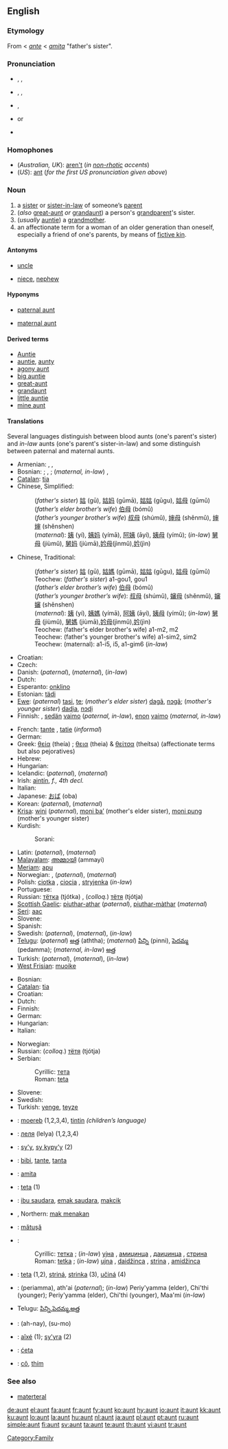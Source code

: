 {{TOW}}
==English==

===Etymology===
From {{ME.}} < {{OF.}} ''[[ante]]'' < {{L.}} ''[[amita]]'' "father's sister".

===Pronunciation===
* {{a|Australia|RP|US}} {{enPR|änt}}, {{IPA|/ɑ:nt/}}, {{SAMPA|/A:nt/}}
* {{a|northern UK|US}} {{enPR|ănt}}, {{IPA|/ænt/}}, {{SAMPA|/{nt/}}
* {{audio|en-us-aunt.ogg|Audio (US)}}, {{audio|en-us-aunt-2.ogg|Audio (US)}}
* {{rhymes|ɑːnt}} or {{rhymes|ænt}}
* {{homophones|ant}} {{qualifier|in some accents}}

===Homophones===
* (''Australian, UK''): [[aren't]] (''in [[non-rhotic]] accents'')
* (''US''): [[ant]] (''for the first US pronunciation given above'')

===Noun===
{{en-noun}}

# a [[sister]] or [[sister-in-law]] of someone’s [[parent]]
# (''also'' [[great-aunt]] ''or'' [[grandaunt]]) a person's [[grandparent]]'s sister.
# (''usually'' [[auntie]]) a [[grandmother]].
# an affectionate term for a woman of an older generation than oneself, especially a friend of one's parents, by means of [[fictive kin]].

====Antonyms====
* {{italbrac|with regard to gender}} [[uncle]]
* {{italbrac|with regard to ancestry}} [[niece]], [[nephew]]

====Hyponyms====
* {{italbrac|sister of someone’s father}} [[paternal aunt]]
* {{italbrac|sister of someone’s mother}} [[maternal aunt]]

====Derived terms====
* [[Auntie]]<!--nickname of the BBC-->
* [[auntie]], [[aunty]]
* [[agony aunt]]
* [[big auntie]]
* [[great-aunt]]
* [[grandaunt]]
* [[little auntie]]
* [[mine aunt]]<!--#{{vulgar}} (''cant'') Mine aunt; a bawd or procuress: a title of eminence for the senior dells, who serve for instructresses, midwives, &c. for the [[dell]]s.-->

====Translations====
Several languages distinguish between blood aunts (one's parent's sister) and ''in-law''  aunts (one's parent's sister-in-law) and some distinguish between paternal and maternal aunts.
{{trans-top|a parent’s sister or sister-in-law}}
* Armenian: {{term|հորաքույր|tr=horak‘uyr||paternal}}, {{term|մորաքույր|tr=morak‘uyr||maternal}}, {{term|քեռակին|tr=k‘eŕakin||in-law, maternal}}
* Bosnian: {{t-|bs|tetka|f}}; {{italbrac|in-law, paternal}}  {{t-|bs|strina|f}}, {{t-|bs|amidžinca|f}}; (''maternal, in-law'') {{t-|bs|ujna|f}}, {{t-|bs|daidžinca|f}}
* [[Catalan]]: [[tia]] {{f}}
* Chinese, Simplified:
*: (''father's sister'') [[姑]] (gū), [[姑妈]] (gūmā), [[姑姑]] (gūgu), [[姑母]] (gūmǔ)
*: (''father’s elder brother’s wife'') [[伯母]] (bómǔ)
*: (''father’s younger brother’s wife'') [[叔母]] (shúmǔ), [[婶母]] (shěnmǔ), [[婶婶]] (shěnshen)
*: (''maternal''): [[姨]] (yí), [[姨妈]] (yímā), [[阿姨]] (āyí), [[姨母]] (yímǔ); (''in-law'') [[舅母]] (jiùmǔ), [[舅妈]] (jiùmā),[[妗母]](jìnmǔ),[[妗]](jìn)
* Chinese, Traditional:
*: (''father's sister'') [[姑]] (gū), [[姑媽]] (gūmā), [[姑姑]] (gūgu), [[姑母]] (gūmǔ)
*: Teochew: (''father's sister'') a1-gou1, gou1
*: (''father’s elder brother’s wife'') [[伯母]] (bómǔ)
*: (''father’s younger brother’s wife''): [[叔母]] (shúmǔ), [[嬸母]] (shěnmǔ), [[嬸嬸]] (shěnshen)
*: (''maternal''): [[姨]] (yí), [[姨媽]] (yímā), [[阿姨]] (āyí), [[姨母]] (yímǔ); (''in-law'') [[舅母]] (jiùmǔ), [[舅媽]] (jiùmā),[[妗母]](jìnmǔ),[[妗]](jìn)
*: Teochew: (father's elder brother's wife) a1-m2, m2
*: Teochew: (father's younger brother's wife) a1-sim2, sim2
*: Teochew: (maternal): a1-i5, i5, a1-gim6 (''in-law'')
* Croatian: {{t+|hr|tetka|f}}
* Czech: {{t-|cs|teta|f}}
* Danish: {{t-|da|faster}} (''paternal''), {{t-|da|moster}} (''maternal''), {{t-|da|tante}} (''in-law'')
* Dutch: {{t+|nl|tante|f}}
* Esperanto: [[onklino]]
* Estonian: [[tädi]]
* [[Ewe]]: (''paternal'') [[tasi]], [[te]]; (''mother's elder sister'') [[dagã]], [[nɔgã]]; (''mother's younger sister'') [[daɖia]], [[nɔɖi]]
* Finnish: {{t+|fi|täti}}, [[setä|sedän]] [[vaimo]] (''paternal, in-law''), [[eno|enon]] [[vaimo]] (''maternal, in-law'')
{{trans-mid}}
* French: [[tante]] {{f}}, [[tatie]] {{f}} (''informal'')
* German: {{t+|de|Tante|f}}
* Greek: [[θεία]] (theía) {{f}}; [[θεια]] (theia) & [[θείτσα]] (theítsa) (affectionate terms but also pejoratives) {{f}}
* Hebrew: {{he-translation|דודה|dóda|wv=דּוֹדָה}} {{f}}
* Hungarian: {{t+|hu|nagynéni}}
* Icelandic: {{t+|is|föðursystir|f}} (''paternal''), {{t+|is|móðursystir|f}} (''maternal'')
* Irish: [[aintín]], ''f., 4th decl.''
* Italian: {{t+|it|zia|f}}
* Japanese: [[おば]] (oba)
* Korean: {{t+|ko|고모|tr=gomo|sc=Hang}} (''paternal''), {{t+|ko|이모|tr=imo|sc=Hang}} (''maternal'')
* [[Krisa]]: [[wini]] (''paternal''),  [[moni baʼ]] (mother's elder sister), [[moni pung]] (mother's younger sister)
* Kurdish:
*: Sorani: {{t|ku|پوور|tr=pûr|sc=KUchar}}
* Latin: {{t+|la|amita}} (''paternal''), {{t+|la|matertera}} (''maternal'')
* [[Malayalam]]: [[അമ്മായി]] (ammayi)
* [[Meriam]]: [[apu]]
* Norwegian: {{t-|no|tante|m|f}}, {{t-|no|faster|m|f}} (''paternal''), {{t-|no|moster|m|f}} (''maternal'')
* Polish: [[ciotka]] {{f}}, [[ciocia]] {{f}}, [[stryjenka]] {{f}} (''in-law'')
* Portuguese: {{t+|pt|tia|f}}
* Russian: [[тётка]] (tjótka) {{f}}, (''colloq.'') [[тётя]] (tjótja) {{f}}
* [[Scottish Gaelic]]: [[piuthar-athar]] {{f}} (''paternal''),  [[piuthar-màthar]] {{f}} (''maternal'')
* [[Seri]]: [[aac]]
* Slovene: {{t+|sl|teta|f}}
* Spanish: {{t+|es|tía|f}}
* Swedish: {{t+|sv|faster|c}} (''paternal''), {{t+|sv|moster|c}} (''maternal''), {{t+|sv|tant|c}} (''in-law'')
* [[Telugu]]: (''paternal'') [[అత్త]] (aththa); (''maternal'') [[పిన్ని]] (pinni), [[పెదమ్మ]] (pedamma); (''maternal, in-law'') [[అత్త]]
* Turkish: {{t+|tr|hala}} (''paternal''), {{t+|tr|teyze}} (''maternal''), {{t+|tr|yenge}} (''in-law'')
* [[West Frisian]]: [[muoike]] {{c}}
{{trans-bottom}}

{{trans-see|great-aunt or grandaunt|[[great-aunt]] ''or'' [[grandaunt]]}}

{{trans-see|grandmother|[[auntie]] ''or'' [[grandmother]]}}

{{trans-top|affectionate term for an older woman, by means of fictive kin}}
* Bosnian: {{t-|bs|teta|f}}
* [[Catalan]]: [[tia]] {{f}}
* Croatian: {{t-|hr|teta|f}}
* Dutch: {{t+|nl|tante|f}}
* Finnish: {{t+|fi|täti}}
* German: {{t+|de|Tante|f}}
* Hungarian: {{t|hu|néni}}
* Italian: {{t+|it|zia|f}}
{{trans-mid}}
* Norwegian: {{t-|no|tante|m|f}}
* Russian: (''colloq.'') [[тётя]] (tjótja) {{f}}
* Serbian:
*: Cyrillic: [[тета]] {{f}}
*: Roman: [[teta]] {{f}}
* Slovene: {{t+|sl|teta|f}}
* Swedish: {{t+|sv|tant|c}}
* Turkish: [[yenge]], [[teyze]]
{{trans-bottom}}

{{checktrans-top}}
* {{ttbc|Breton}}: [[moereb]] {{f}} (1,2,3,4), [[tintin]] {{f}} ''(children’s language)''
* {{ttbc|Bulgarian}}: [[леля]] (lelya) {{f}} (1,2,3,4)
* {{ttbc|Guaraní}}: [[sy'y]], [[sy kypy'y]] (2)
* {{ttbc|Indonesian}}: [[bibi]], [[tante]], [[tanta]]
* {{ttbc|Interlingua}}: [[amita]]
* {{ttbc|Lithuanian}}: [[teta]] {{f}} (1)
* {{ttbc|Malay}}: [[ibu saudara]], [[emak saudara]], [[makcik]]
{{checktrans-mid}}
* {{ttbc|Malay}}, Northern: [[mak menakan]]
* {{ttbc|Romanian}}: [[mătuşă]] {{f}}
* {{ttbc|Serbian}}:
*: Cyrillic: [[тетка]] {{f}}; (''in-law'') [[ујна]] {{f}}, [[амиџинца]] {{f}}, [[даиџинца]] {{f}}, [[стрина]] {{f}}
*: Roman: [[tetka]] {{f}}; (''in-law'') [[ujna]] {{f}}, [[daidžinca]] {{f}}, [[strina]] {{f}}, [[amidžinca]] {{f}}
* {{ttbc|Slovak}}: [[teta]] (1,2), [[striná]], [[strinka]] (3), [[učiná]] (4) {{f}}
* {{ttbc|Tamil}}: (periamma), ath'ai (''paternal''); (''in-law'') Periy'yamma (elder), Chi'thi (younger); Periy'yamma (elder), Chi'thi (younger), Maa'mi (''in-law'')
* Telugu: [[పిన్ని,పెదమ్మ,అత్త]]
* {{ttbc|Tibetan}}: {{Grek|[[ཡ་ནི་]]}} (ah-nay), {{Grek|[[སུ་མོ་]]}} (su-mo)
* {{ttbc|Tupinambá}}: [[aîxé]] (1); [[sy'yra]] (2)
* {{ttbc|Upper Sorbian}}: [[ćeta]]
* {{ttbc|Vietnamese}}: [[cô]], [[thím]]
{{checktrans-bottom}}

===See also===
* [[materteral]]

[[Category:Family]]

[[de:aunt]]
[[el:aunt]]
[[fa:aunt]]
[[fr:aunt]]
[[fy:aunt]]
[[ko:aunt]]
[[hy:aunt]]
[[io:aunt]]
[[it:aunt]]
[[kk:aunt]]
[[ku:aunt]]
[[lo:aunt]]
[[la:aunt]]
[[hu:aunt]]
[[nl:aunt]]
[[ja:aunt]]
[[pl:aunt]]
[[pt:aunt]]
[[ru:aunt]]
[[simple:aunt]]
[[fi:aunt]]
[[sv:aunt]]
[[ta:aunt]]
[[te:aunt]]
[[th:aunt]]
[[vi:aunt]]
[[tr:aunt]]